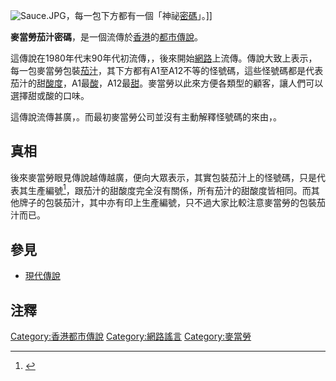 {{Original research|time=2021-07-27T04:52:39+00:00}}
[[File:Sauce.JPG|right]]，每一包下方都有一個「神祕[[密碼|密碼]]」。]]

'''麥當勞茄汁密碼'''，是一個流傳於[[香港|香港]]的[[都會傳奇|都市傳說]]。

這傳說在1980年代末90年代初流傳，{{fact|由一班[[麥當勞|麥當勞]]員工散播}}，後來開始[[網路|網路]]上流傳。傳說大致上表示，每一包麥當勞包裝[[番茄醬|茄汁]]，其下方都有A1至A12不等的怪號碼，這些怪號碼都是代表茄汁的甜[[酸度|酸度]]，A1最[[酸|酸]]，A12最[[甜|甜]]。麥當勞以此來方便各類型的顧客，讓人們可以選擇甜或酸的口味。

這傳說流傳甚廣，{{fact|甚至連麥當勞的部分基層員工也以此解釋包裝茄汁的怪號碼}}。而最初麥當勞公司並沒有主動解釋怪號碼的來由，{{or|使得人人相信此說}}。

== 真相 ==
後來麥當勞眼見傳說越傳越廣，便向大眾表示，其實包裝茄汁上的怪號碼，只是代表其生產編號<ref>{{Cite web |url=http://mail.mcdonalds.com.hk/chinese/about/foodsafety/home.htm |title=官網解釋 |access-date=2016-01-13 |archive-url=https://web.archive.org/web/20171006122059/http://mail.mcdonalds.com.hk/chinese/about/foodsafety/home.htm |archive-date=2017-10-06 |dead-url=yes }}</ref>，跟茄汁的甜酸度完全沒有關係，所有茄汁的甜酸度皆相同。而其他牌子的包裝茄汁，其中亦有印上生產編號，只不過大家比較注意麥當勞的包裝茄汁而已。

== 參見 ==
* [[現代傳說|現代傳說]]

== 注釋 ==
{{reflist}}
{{麦当劳}}
{{Authority control}}
[[Category:香港都市傳說|Category:香港都市傳說]]
[[Category:網路謠言|Category:網路謠言]]
[[Category:麥當勞|Category:麥當勞]]